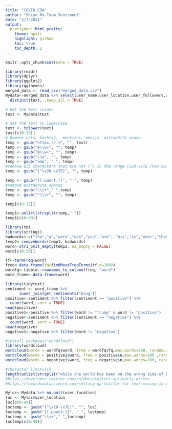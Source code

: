```yaml
---
title: "COVID_EDA"
author: "Shiyu Ma-Team Sentiment"
date: "2/7/2021"
output:
  prettydoc::html_pretty:
    theme: hpstr
    highlight: github
    toc: true
    toc_depth: 2
---
```


```r
knitr::opts_chunk$set(echo = TRUE)
```

```r
library(readr)
library(dplyr)
library(ggplot2)
library(ggthemes)
merged_data <- read_csv("merged_data.csv")
Mydata<-merged_data %>% select(user_name,user_location,user_followers,date,text,hashtags) %>%
  distinct(text, .keep_all = TRUE)
```

```r
# Get the text column
text <- Mydata$text

# Set the text to lowercase
text <- tolower(text)
text[c(0:15)]
# Remove urls, hashtag,  mentions, emojis, extrawhite space
temp <- gsub("https://.+", "", text)
temp <- gsub("#\\w+", "", temp)
temp <- gsub("@\\w+", "", temp)
temp <- gsub("\\n", "", temp)
temp <- gsub("amp", " ", temp)
#remove all characters that are not (^) in the range \x20-\x7E (hex 0x20 to 0x7E)
temp <- gsub("[^\x20-\x7E]", "", temp)

temp <- gsub("[[:punct:]]", " ", temp)
#remove extrawhite spaces
temp <- gsub("\\s+"," ",temp)
temp <- gsub("^\\s+", "", temp)

temp[c(0:15)]

```
```r
temp1<-unlist(strsplit(temp," "))
temp1[c(0:60)]
```

```r
library(tm)
library(stringi)
badwords<-c("the","a","were","was","you","are", "his","is","over","they","their", "i","after","on","to","into","them","re","ve","been","has","have","of","for","does","it","and","will","could","in","this","those","there","be","is","as","also","its","us","some","here","from","any","did","we","me","may","that","with","your","our","can","about","would","being","these","during","had","since","which","when","what","how","why","who","while","not","just")
temp2<-removeWords(temp1, badwords)
word<-stri_omit_empty(temp2, na_empty = FALSE)
word[c(0:20)]
```
```r
tf<-termFreq(word)
freq<-data.frame(fq=findMostFreqTerms(tf,n=100))
wordfq<-tibble::rownames_to_column(freq, "word")
word_frame<-data.frame(word)
```

```r
library(tidytext)
sentiment <- word_frame %>%
      inner_join(get_sentiments("bing"))
positive<-sentiment %>% filter(sentiment == "positive") %>%
  count(word, sort = TRUE)
head(positive)
positive1<-positive %>% filter(word != "trump" & word != "positive")
negative<-sentiment %>% filter(sentiment == "negative") %>%
  count(word, sort = TRUE)
head(negative)
negative1<-negative %>% filter(word != "negative")
```

```r
#install.packages("wordcloud")
library(wordcloud)
wordcloud(words = wordfq$word, freq = wordfq$fq,max.words=200, random.order=FALSE, rot.per=0.15,colors=brewer.pal(8, "Dark2"))
wordcloud(words = positive1$word, freq = positive$n,max.words=100 ,random.order=FALSE, rot.per=0.15,colors=brewer.pal(8, "Dark2"))
wordcloud(words = negative1$word, freq = negative$n,max.words=100, random.order=FALSE, rot.per=0.15,colors=brewer.pal(8, "Dark2"))
```

```r
#character limit=115
length(unlist(strsplit("while the world has been on the wrong side of history this year, hopefully, the biggest vaccination effort we've ev",split="")))
#https://developer.twitter.com/en/docs/twitter-api/early-access
#https://towardsdatascience.com/setting-up-twitter-for-text-mining-in-r-bcfc5ba910f4

```
```r
Myloc<-Mydata %>% na.omit(user_location)
loc <- Myloc$user_location
loc[c(0:40)]
loctemp <- gsub("[^\x20-\x7E]", "", loc)
loctemp <- gsub("[[:punct:]]", " ", loctemp)
loctemp <- gsub("\\s+"," ",loctemp)
loctemp[c(0:40)]
```
